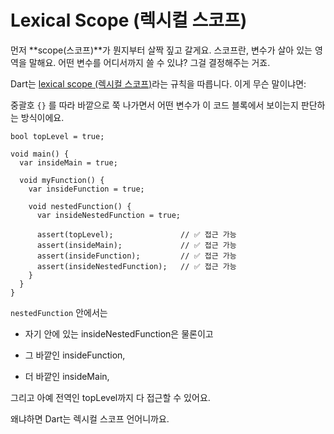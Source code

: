 # Lexical Scope (렉시컬 스코프)

먼저 **scope(스코프)**가 뭔지부터 살짝 짚고 갈게요.
스코프란, <R>변수가 살아 있는 영역</R>을 말해요.
어떤 변수를 어디서까지 쓸 수 있냐? 그걸 결정해주는 거죠.

Dart는 <U>lexical scope (렉시컬 스코프)</U>라는 규칙을 따릅니다.
이게 무슨 말이냐면:

중괄호 `{}` 를 따라 바깥으로 쭉 나가면서
어떤 변수가 이 코드 블록에서 보이는지 판단하는 방식이에요.

```dart:scope
bool topLevel = true;

void main() {
  var insideMain = true;

  void myFunction() {
    var insideFunction = true;

    void nestedFunction() {
      var insideNestedFunction = true;

      assert(topLevel);               // ✅ 접근 가능
      assert(insideMain);             // ✅ 접근 가능
      assert(insideFunction);         // ✅ 접근 가능
      assert(insideNestedFunction);   // ✅ 접근 가능
    }
  }
}
```

`nestedFunction` 안에서는

* 자기 안에 있는 insideNestedFunction은 물론이고

* 그 바깥인 insideFunction,

* 더 바깥인 insideMain,

그리고 아예 전역인 topLevel까지 다 접근할 수 있어요.

왜냐하면 Dart는 렉시컬 스코프 언어니까요.
